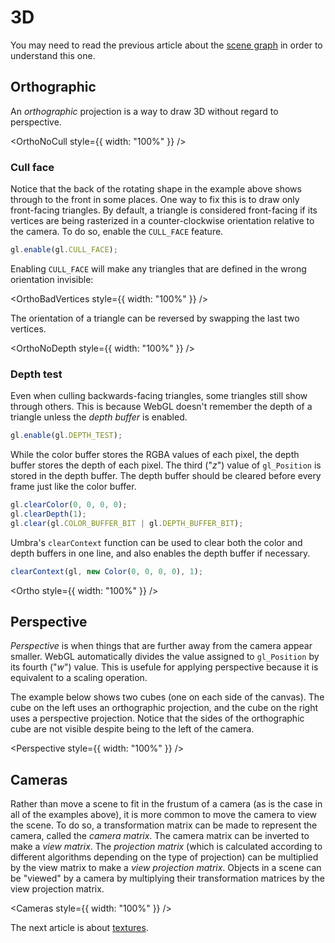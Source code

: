 # 3D

You may need to read the previous article about the [scene graph](/a/webgl/scene-graph) in order to understand this one.

## Orthographic

An *orthographic* projection is a way to draw 3D without regard to perspective.


<OrthoNoCull style={{ width: "100%" }} />

### Cull face

Notice that the back of the rotating shape in the example above shows through to the front in some places. One way to
fix this is to draw only front-facing triangles. By default, a triangle is considered front-facing if its vertices are
being rasterized in a counter-clockwise orientation relative to the camera. To do so, enable the `CULL_FACE` feature.

```js
gl.enable(gl.CULL_FACE);
```

Enabling `CULL_FACE` will make any triangles that are defined in the wrong orientation invisible:


<OrthoBadVertices style={{ width: "100%" }} />

The orientation of a triangle can be reversed by swapping the last two vertices.


<OrthoNoDepth style={{ width: "100%" }} />

### Depth test

Even when culling backwards-facing triangles, some triangles still show through others. This is because WebGL
doesn't remember the depth of a triangle unless the *depth buffer* is enabled.

```js
gl.enable(gl.DEPTH_TEST);
```

While the color buffer stores the RGBA values of each pixel, the depth buffer stores the depth of each pixel. The
third ("$z$") value of `gl_Position` is stored in the depth buffer. The depth buffer should be cleared before every
frame just like the color buffer.

```js
gl.clearColor(0, 0, 0, 0);
gl.clearDepth(1);
gl.clear(gl.COLOR_BUFFER_BIT | gl.DEPTH_BUFFER_BIT);
```

Umbra's `clearContext` function can be used to clear both the color and depth buffers in one line, and also enables
the depth buffer if necessary.

```js
clearContext(gl, new Color(0, 0, 0, 0), 1);
```


<Ortho style={{ width: "100%" }} />

## Perspective

*Perspective* is when things that are further away from the camera appear smaller. WebGL automatically divides the
value assigned to `gl_Position` by its fourth ("$w$") value. This is usefule for applying perspective because it
is equivalent to a scaling operation.

The example below shows two cubes (one on each side of the canvas). The cube on the left uses an orthographic
projection, and the cube on the right uses a perspective projection. Notice that the sides of the orthographic cube
are not visible despite being to the left of the camera.


<Perspective style={{ width: "100%" }} />

## Cameras

Rather than move a scene to fit in the frustum of a camera (as is the case in all of the examples above), it is more
common to move the camera to view the scene. To do so, a transformation matrix can be made to represent the camera,
called the *camera matrix*. The camera matrix can be inverted to make a *view matrix*. The *projection matrix*
(which is calculated according to different algorithms depending on the type of projection) can be multiplied by
the view matrix to make a *view projection matrix*. Objects in a scene can be "viewed" by a camera by multiplying their
transformation matrices by the view projection matrix.


<Cameras style={{ width: "100%" }} />

The next article is about [textures](/a/webgl/textures).
